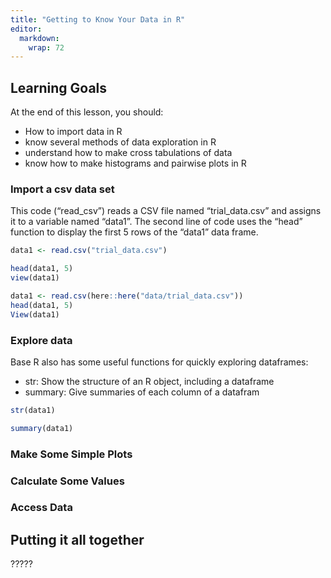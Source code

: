 ```yaml
---
title: "Getting to Know Your Data in R"
editor: 
  markdown: 
    wrap: 72
---
```



::: {.callout-caution collapse="false"}
## Learning Goals

At the end of this lesson, you should:

-   How to import data in R
-   know several methods of data exploration in R
-   understand how to make cross tabulations of data
-   know how to make histograms and pairwise plots in R
:::

### Import a csv data set

This code ("read_csv") reads a CSV file named "trial_data.csv" and assigns it to a variable named "data1".
The second line of code uses the "head" function to display the first 5 rows of the "data1" data frame.
```r
data1 <- read.csv("trial_data.csv")

head(data1, 5)
view(data1)
```

```r
data1 <- read.csv(here::here("data/trial_data.csv"))
head(data1, 5)
View(data1)
```
### Explore data

Base R also has some useful functions for quickly exploring dataframes:

-   str: Show the structure of an R object, including a dataframe
-   summary: Give summaries of each column of a datafram

```r
str(data1)

summary(data1)
```


### Make Some Simple Plots

### Calculate Some Values

### Access Data

::: callout-tip
## Putting it all together

?????
:::
